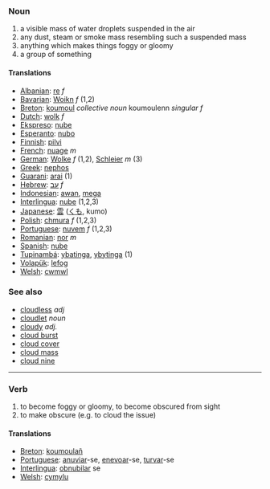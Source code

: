 === Noun ===
# a visible mass of water droplets suspended in the air
# any dust, steam or smoke mass resembling such a suspended mass
# anything which makes things foggy or gloomy
# a group of something

==== Translations ====

*[[Albanian]]: [[re]] ''f''
*[[Bavarian]]: [[Woikn]] ''f'' (1,2)
*[[Breton]]: [[koumoul]] ''collective noun'' koumoulenn ''singular f''
*[[Dutch]]: [[wolk]] ''f''
*[[Ekspreso]]: [[nube]]
*[[Esperanto]]: [[nubo]]
*[[Finnish]]: [[pilvi]]
*[[French]]: [[nuage]] ''m''
*[[German]]: [[Wolke]] ''f'' (1,2), [[Schleier]] ''m'' (3)
*[[Greek]]: [[nephos]]
*[[Guarani]]: [[arai]] (1)
*[[Hebrew]]: [[עב]] ''f''
*[[Indonesian]]: [[awan]], [[mega]]
*[[Interlingua]]: [[nube]] (1,2,3)
*[[Japanese]]: [[雲]] ([[くも]], kumo)
*[[Polish]]: [[chmura]] ''f'' (1,2,3)
*[[Portuguese]]: [[nuvem]] ''f'' (1,2,3)
*[[Romanian]]: [[nor]] ''m''
*[[Spanish]]: [[nube]]
*[[Tupinambá]]: [[ybatinga]], [[ybytinga]] (1)
*[[Volapük]]: [[lefog]]
*[[Welsh]]: [[cwmwl]]

=== See also ===
*[[cloudless]] ''adj''
*[[cloudlet]] ''noun''
*[[cloudy]] ''adj.''
*[[cloud burst]]
*[[cloud cover]]
*[[cloud mass]]
*[[cloud nine]]

----

=== Verb ===
# to become foggy or gloomy, to become obscured from sight
# to make obscure (e.g. to cloud the issue)

==== Translations ====
*[[Breton]]: [[koumoulañ]]
*[[Portuguese]]: [[anuviar]]-se, [[enevoar]]-se, [[turvar]]-se
*[[Interlingua]]: [[obnubilar]] se
*[[Welsh]]: [[cymylu]]
